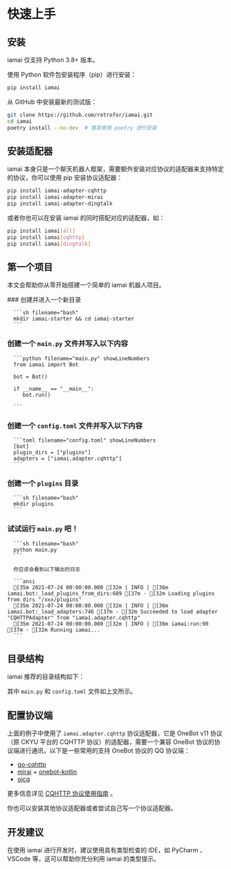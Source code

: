 
# 快速上手

## 安装

<Callout type="warning" emoji="⚠️">
  iamai 仅支持 Python 3.8+ 版本。
</Callout>

使用 Python 软件包安装程序（pip）进行安装：

```sh filename="bash"
pip install iamai
```

从 GitHub 中安装最新的测试版：

```sh filename="bash"
git clone https://github.com/retrofor/iamai.git
cd iamai
poetry install --no-dev  # 推荐使用 poetry 进行安装
```

## 安装适配器

iamai 本身只是一个聊天机器人框架，需要额外安装对应协议的适配器来支持特定的协议，你可以使用 pip 安装协议适配器：

```sh filename="bash"
pip install iamai-adapter-cqhttp
pip install iamai-adapter-mirai
pip install iamai-adapter-dingtalk
```

或者你也可以在安装 iamai 的同时搭配对应的适配器，如：

```sh filename="bash"
pip install iamai[all]
pip install iamai[cqhttp]
pip install iamai[dingtalk]
```

## 第一个项目

本文会帮助你从零开始搭建一个简单的 iamai 机器人项目。


<Steps>
### 创建并进入一个新目录

      ```sh filename="bash"
      mkdir iamai-starter && cd iamai-starter
      ```

### 创建一个 `main.py` 文件并写入以下内容

      ```python filename="main.py" showLineNumbers
      from iamai import Bot

      bot = Bot()

      if __name__ == "__main__":
         bot.run()

      ```

### 创建一个 `config.toml` 文件并写入以下内容

      ```toml filename="config.toml" showLineNumbers
      [bot]
      plugin_dirs = ["plugins"]
      adapters = ["iamai.adapter.cqhttp"]
      ```

### 创建一个 `plugins` 目录

      ```sh filename="bash"
      mkdir plugins
      ```

### 试试运行 `main.py` 吧！

      ```sh filename="bash"
      python main.py
      ```

      你应该会看到以下输出的日志

      ```ansi
      [35m 2021-07-24 00:00:00.000 [32m | INFO | [36m iamai.bot:_load_plugins_from_dirs:689 [37m - [32m Loading plugins from dirs "/xxx/plugins"
      [35m 2021-07-24 00:00:00.000 [32m | INFO | [36m iamai.bot:_load_adapters:746 [37m - [32m Succeeded to load adapter "CQHTTPAdapter" from "iamai.adapter.cqhttp"
      [35m 2021-07-24 00:00:00.000 [32m | INFO | [36m iamai:run:90 [37m - [32m Running iamai...
      ```

</Steps>

## 目录结构

iamai 推荐的目录结构如下：

 
<FileTree>
  <FileTree.Folder name="iamai-starter" defaultOpen>
    <FileTree.Folder name="plugins (插件目录)" defaultOpen>
      <FileTree.File name="xxx.py" />
    </FileTree.Folder>
    <FileTree.File name="config.toml (配置文件)" />
    <FileTree.File name="main.py" />
  </FileTree.Folder>
</FileTree>

其中 `main.py` 和 `config.toml` 文件如上文所示。

## 配置协议端

上面的例子中使用了 `iamai.adapter.cqhttp` 协议适配器，它是 OneBot v11 协议（原 CKYU 平台的 CQHTTP 协议）的适配器，需要一个兼容 OneBot 协议的协议端进行通讯，以下是一些常用的支持 OneBot 协议的 QQ 协议端：

- [go-cqhttp](https://github.com/Mrs4s/go-cqhttp)
- [mirai](https://github.com/mamoe/mirai) + [onebot-kotlin](https://github.com/yyuueexxiinngg/onebot-kotlin)
- [oicq](https://github.com/takayama-lily/oicq)

更多信息详见 [CQHTTP 协议使用指南](./cqhttp-adapter.md) 。

你也可以安装其他协议适配器或者尝试自己写一个协议适配器。

## 开发建议

在使用 iamai 进行开发时，建议使用具有类型检查的 IDE，如 PyCharm 、 VSCode 等，这可以帮助你充分利用 iamai 的类型提示。
